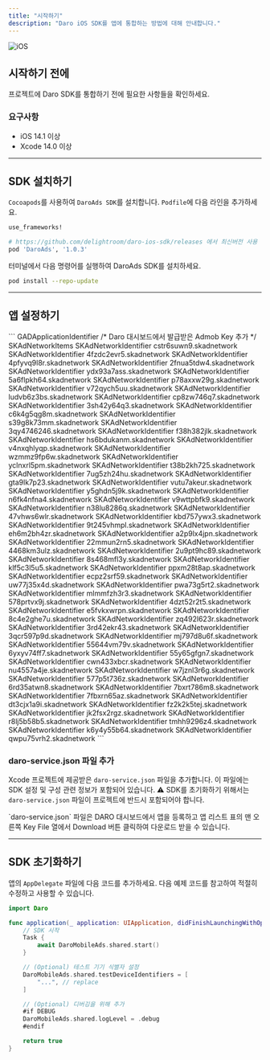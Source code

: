 ```yaml
---
title: "시작하기"
description: "Daro iOS SDK를 앱에 통합하는 방법에 대해 안내합니다."
---
```

![iOS](https://img.shields.io/badge/Daro_iOS_SDK-v1.0.3-007AFF?logo=apple&logoColor=white)
## 시작하기 전에

프로젝트에 Daro SDK를 통합하기 전에 필요한 사항들을 확인하세요.

### 요구사항

- iOS 14.1 이상
- Xcode 14.0 이상

---

## SDK 설치하기

`Cocoapods`를 사용하여 `DaroAds SDK`를 설치합니다. `Podfile`에 다음 라인을 추가하세요.

```ruby
use_frameworks!

# https://github.com/delightroom/daro-ios-sdk/releases 에서 최신버전 사용
pod 'DaroAds', '1.0.3'
```

터미널에서 다음 명령어를 실행하여 DaroAds SDK를 설치하세요.

```bash
pod install --repo-update
```

---

## 앱 설정하기

<Accordion title="Info.plist 업데이트" description="Info.plist에 다음 ID들을 반영해주세요." icon="sparkles">
  ```
  <key>GADApplicationIdentifier</key>
  <string> /* Daro 대시보드에서 발급받은 Admob Key 추가 */ </string>
  <key>SKAdNetworkItems</key>
  <array>
    <dict>
      <key>SKAdNetworkIdentifier</key>
      <string>cstr6suwn9.skadnetwork</string>
    </dict>
    <dict>
      <key>SKAdNetworkIdentifier</key>
      <string>4fzdc2evr5.skadnetwork</string>
    </dict>
    <dict>
      <key>SKAdNetworkIdentifier</key>
      <string>4pfyvq9l8r.skadnetwork</string>
    </dict>
    <dict>
      <key>SKAdNetworkIdentifier</key>
      <string>2fnua5tdw4.skadnetwork</string>
    </dict>
    <dict>
      <key>SKAdNetworkIdentifier</key>
      <string>ydx93a7ass.skadnetwork</string>
    </dict>
    <dict>
      <key>SKAdNetworkIdentifier</key>
      <string>5a6flpkh64.skadnetwork</string>
    </dict>
    <dict>
      <key>SKAdNetworkIdentifier</key>
      <string>p78axxw29g.skadnetwork</string>
    </dict>
    <dict>
      <key>SKAdNetworkIdentifier</key>
      <string>v72qych5uu.skadnetwork</string>
    </dict>
    <dict>
      <key>SKAdNetworkIdentifier</key>
      <string>ludvb6z3bs.skadnetwork</string>
    </dict>
    <dict>
      <key>SKAdNetworkIdentifier</key>
      <string>cp8zw746q7.skadnetwork</string>
    </dict>
    <dict>
      <key>SKAdNetworkIdentifier</key>
      <string>3sh42y64q3.skadnetwork</string>
    </dict>
    <dict>
      <key>SKAdNetworkIdentifier</key>
      <string>c6k4g5qg8m.skadnetwork</string>
    </dict>
    <dict>
      <key>SKAdNetworkIdentifier</key>
      <string>s39g8k73mm.skadnetwork</string>
    </dict>
    <dict>
      <key>SKAdNetworkIdentifier</key>
      <string>3qy4746246.skadnetwork</string>
    </dict>
    <dict>
      <key>SKAdNetworkIdentifier</key>
      <string>f38h382jlk.skadnetwork</string>
    </dict>
    <dict>
      <key>SKAdNetworkIdentifier</key>
      <string>hs6bdukanm.skadnetwork</string>
    </dict>
    <dict>
      <key>SKAdNetworkIdentifier</key>
      <string>v4nxqhlyqp.skadnetwork</string>
    </dict>
    <dict>
      <key>SKAdNetworkIdentifier</key>
      <string>wzmmz9fp6w.skadnetwork</string>
    </dict>
    <dict>
      <key>SKAdNetworkIdentifier</key>
      <string>yclnxrl5pm.skadnetwork</string>
    </dict>
    <dict>
      <key>SKAdNetworkIdentifier</key>
      <string>t38b2kh725.skadnetwork</string>
    </dict>
    <dict>
      <key>SKAdNetworkIdentifier</key>
      <string>7ug5zh24hu.skadnetwork</string>
    </dict>
    <dict>
      <key>SKAdNetworkIdentifier</key>
      <string>gta9lk7p23.skadnetwork</string>
    </dict>
    <dict>
      <key>SKAdNetworkIdentifier</key>
      <string>vutu7akeur.skadnetwork</string>
    </dict>
    <dict>
      <key>SKAdNetworkIdentifier</key>
      <string>y5ghdn5j9k.skadnetwork</string>
    </dict>
    <dict>
      <key>SKAdNetworkIdentifier</key>
      <string>n6fk4nfna4.skadnetwork</string>
    </dict>
    <dict>
      <key>SKAdNetworkIdentifier</key>
      <string>v9wttpbfk9.skadnetwork</string>
    </dict>
    <dict>
      <key>SKAdNetworkIdentifier</key>
      <string>n38lu8286q.skadnetwork</string>
    </dict>
    <dict>
      <key>SKAdNetworkIdentifier</key>
      <string>47vhws6wlr.skadnetwork</string>
    </dict>
    <dict>
      <key>SKAdNetworkIdentifier</key>
      <string>kbd757ywx3.skadnetwork</string>
    </dict>
    <dict>
      <key>SKAdNetworkIdentifier</key>
      <string>9t245vhmpl.skadnetwork</string>
    </dict>
    <dict>
      <key>SKAdNetworkIdentifier</key>
      <string>eh6m2bh4zr.skadnetwork</string>
    </dict>
    <dict>
      <key>SKAdNetworkIdentifier</key>
      <string>a2p9lx4jpn.skadnetwork</string>
    </dict>
    <dict>
      <key>SKAdNetworkIdentifier</key>
      <string>22mmun2rn5.skadnetwork</string>
    </dict>
    <dict>
      <key>SKAdNetworkIdentifier</key>
      <string>4468km3ulz.skadnetwork</string>
    </dict>
    <dict>
      <key>SKAdNetworkIdentifier</key>
      <string>2u9pt9hc89.skadnetwork</string>
    </dict>
    <dict>
      <key>SKAdNetworkIdentifier</key>
      <string>8s468mfl3y.skadnetwork</string>
    </dict>
    <dict>
      <key>SKAdNetworkIdentifier</key>
      <string>klf5c3l5u5.skadnetwork</string>
    </dict>
    <dict>
      <key>SKAdNetworkIdentifier</key>
      <string>ppxm28t8ap.skadnetwork</string>
    </dict>
    <dict>
      <key>SKAdNetworkIdentifier</key>
      <string>ecpz2srf59.skadnetwork</string>
    </dict>
    <dict>
      <key>SKAdNetworkIdentifier</key>
      <string>uw77j35x4d.skadnetwork</string>
    </dict>
    <dict>
      <key>SKAdNetworkIdentifier</key>
      <string>pwa73g5rt2.skadnetwork</string>
    </dict>
    <dict>
      <key>SKAdNetworkIdentifier</key>
      <string>mlmmfzh3r3.skadnetwork</string>
    </dict>
    <dict>
      <key>SKAdNetworkIdentifier</key>
      <string>578prtvx9j.skadnetwork</string>
    </dict>
    <dict>
      <key>SKAdNetworkIdentifier</key>
      <string>4dzt52r2t5.skadnetwork</string>
    </dict>
    <dict>
      <key>SKAdNetworkIdentifier</key>
      <string>e5fvkxwrpn.skadnetwork</string>
    </dict>
    <dict>
      <key>SKAdNetworkIdentifier</key>
      <string>8c4e2ghe7u.skadnetwork</string>
    </dict>
    <dict>
      <key>SKAdNetworkIdentifier</key>
      <string>zq492l623r.skadnetwork</string>
    </dict>
    <dict>
      <key>SKAdNetworkIdentifier</key>
      <string>3rd42ekr43.skadnetwork</string>
    </dict>
    <dict>
      <key>SKAdNetworkIdentifier</key>
      <string>3qcr597p9d.skadnetwork</string>
    </dict>
    <dict>
      <key>SKAdNetworkIdentifier</key>
      <string>mj797d8u6f.skadnetwork</string>
    </dict>
    <dict>
      <key>SKAdNetworkIdentifier</key>
      <string>55644vm79v.skadnetwork</string>
    </dict>
    <dict>
      <key>SKAdNetworkIdentifier</key>
      <string>6yxyv74ff7.skadnetwork</string>
    </dict>
    <dict>
      <key>SKAdNetworkIdentifier</key>
      <string>55y65gfgn7.skadnetwork</string>
    </dict>
    <dict>
      <key>SKAdNetworkIdentifier</key>
      <string>cwn433xbcr.skadnetwork</string>
    </dict>
    <dict>
      <key>SKAdNetworkIdentifier</key>
      <string>nu4557a4je.skadnetwork</string>
    </dict>
    <dict>
      <key>SKAdNetworkIdentifier</key>
      <string>w7jznl3r6g.skadnetwork</string>
    </dict>
    <dict>
      <key>SKAdNetworkIdentifier</key>
      <string>577p5t736z.skadnetwork</string>
    </dict>
    <dict>
      <key>SKAdNetworkIdentifier</key>
      <string>6rd35atwn8.skadnetwork</string>
    </dict>
    <dict>
      <key>SKAdNetworkIdentifier</key>
      <string>7bxrt786m8.skadnetwork</string>
    </dict>
    <dict>
      <key>SKAdNetworkIdentifier</key>
      <string>7fbxrn65az.skadnetwork</string>
    </dict>
    <dict>
      <key>SKAdNetworkIdentifier</key>
      <string>dt3cjx1a9i.skadnetwork</string>
    </dict>
    <dict>
      <key>SKAdNetworkIdentifier</key>
      <string>fz2k2k5tej.skadnetwork</string>
    </dict>
    <dict>
      <key>SKAdNetworkIdentifier</key>
      <string>jk2fsx2rgz.skadnetwork</string>
    </dict>
    <dict>
      <key>SKAdNetworkIdentifier</key>
      <string>r8lj5b58b5.skadnetwork</string>
    </dict>
    <dict>
      <key>SKAdNetworkIdentifier</key>
      <string>tmhh9296z4.skadnetwork</string>
    </dict>
    <dict>
      <key>SKAdNetworkIdentifier</key>
      <string>k6y4y55b64.skadnetwork</string>
    </dict>
    <dict>
      <key>SKAdNetworkIdentifier</key>
      <string>qwpu75vrh2.skadnetwork</string>
    </dict>
  </array>
  ```
</Accordion>

### daro-service.json 파일 추가

Xcode 프로젝트에 제공받은 `daro-service.json` 파일을 추가합니다. 이 파일에는 SDK 설정 및 구성 관련 정보가 포함되어 있습니다.
⚠️ SDK를 초기화하기 위해서는 `daro-service.json` 파일이 프로젝트에 반드시 포함되어야 합니다.

<Note>
  `daro-service.json` 파일은 DARO 대시보드에서 앱을 등록하고 앱 리스트 표의 맨 오른쪽 Key File 열에서 Download 버튼 클릭하여 다운로드 받을 수 있습니다.
</Note>

---

## SDK 초기화하기

앱의 `AppDelegate` 파일에 다음 코드를 추가하세요. 다음 예제 코드를 참고하여 적절히 수정하고 사용할 수 있습니다.

```swift
import Daro

func application(_ application: UIApplication, didFinishLaunchingWithOptions launchOptions: [UIApplication.LaunchOptionsKey: Any]?) -> Bool {
    // SDK 시작
    Task {
        await DaroMobileAds.shared.start()
    }

    // (Optional) 테스트 기기 식별자 설정
    DaroMobileAds.shared.testDeviceIdentifiers = [
        "...", // replace
    ]

    // (Optional) 디버깅을 위해 추가
    #if DEBUG
    DaroMobileAds.shared.logLevel = .debug
    #endif

    return true
}
```